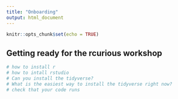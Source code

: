 ```yaml
---
title: "Onboarding"
output: html_document
---
```


```r
knitr::opts_chunk$set(echo = TRUE)
```

## Getting ready for the rcurious workshop

```r
# how to install r
# how to intall rstudio
# Can you install the tidyverse?
# What is the easiest way to install the tidyverse right now? 
# check that your code runs

```

